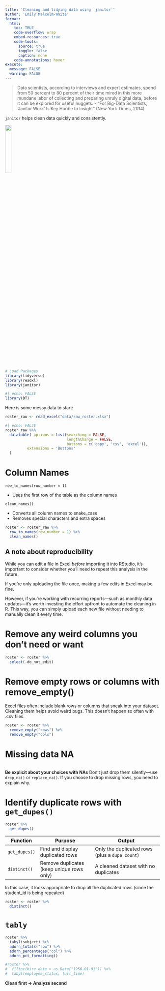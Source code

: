 ```yaml
---
title: 'Cleaning and tidying data using `janitor`'
author: 'Emily Malcolm-White'
format:
  html: 
    toc: TRUE
    code-overflow: wrap
    embed-resources: true
    code-tools:
      source: true
      toggle: false
      caption: none
    code-annotations: hover
execute: 
  message: FALSE
  warning: FALSE
---
```


\n

> Data scientists, according to interviews and expert estimates, spend from 50 percent to 80 percent of their time mired in this more mundane labor of collecting and preparing unruly digital data, before it can be explored for useful nuggets. \n - “For Big-Data Scientists, ‘Janitor Work’ Is Key Hurdle to Insight” (New York Times, 2014)

`janitor` helps clean data quickly and consistently.

![](https://sfirke.github.io/janitor/reference/figures/logo_small.png){width=20%}

```r
# Load Packages
library(tidyverse)
library(readxl)
library(janitor)
```

```r
#| echo: FALSE
library(DT)
```


Here is some messy data to start: 

```r
roster_raw <- read_excel("data/raw_roster.xlsx")
```

```r
#| echo: FALSE
roster_raw %>% 
  datatable( options = list(searching = FALSE, 
                            lengthChange = FALSE,
                            buttons = c('copy', 'csv', 'excel')),
          extensions = 'Buttons'
  )
```
# Column Names

`row_to_names(row_number = 1)`

- Uses the first row of the table as the column names

`clean_names()`

- Converts all column names to snake_case
- Removes special characters and extra spaces

```r
roster <- roster_raw %>%
  row_to_names(row_number = 1) %>%  
  clean_names()
```

:::{.callout-tip}
# A note about reproducibility

While you can edit a file in Excel *before* importing it into RStudio, it’s important to consider whether you’ll need to repeat this analysis in the future.

If you’re only uploading the file once, making a few edits in Excel may be fine.

However, if you’re working with recurring reports—such as monthly data updates—it’s worth investing the effort upfront to automate the cleaning in R. This way, you can simply upload each new file without needing to manually clean it every time.

:::

# Remove any weird columns you don't need or want

```r
roster <- roster %>% 
  select(-do_not_edit)
```


# Remove empty rows or columns with remove_empty()

Excel files often include blank rows or columns that sneak into your dataset. Cleaning them helps avoid weird bugs. This doesn't happen so often with .csv files. 

```r
roster <- roster %>% 
  remove_empty("rows") %>% 
  remove_empty("cols")
```

# Missing data NA

```r

```


**Be explicit about your choices with NAs**
Don’t just drop them silently—use `drop_na()` or `replace_na()`. If you choose to drop missing rows, you need to explain why.

#  Identify duplicate rows with `get_dupes()`

```r
roster %>% 
  get_dupes()
```


:::{.callout-note}

| Function     | Purpose                                | Output                                          |
|--------------|----------------------------------------|-------------------------------------------------|
| `get_dupes()`| Find and display duplicated rows       | Only the duplicated rows (plus a `dupe_count`)  |
| `distinct()` | Remove duplicates (keep unique rows only) | A cleaned dataset with no duplicates         |

:::

In this case, it looks appropriate to drop all the duplicated rows (since the student_id is being repeated)

```r
roster <- roster %>% 
  distinct()
```


# `tably`

```r
roster %>%
  tabyl(subject) %>% 
  adorn_totals("row") %>%  
  adorn_percentages("col") %>%  
  adorn_pct_formatting()
```

```r
#roster %>%
#  filter(hire_date > as.Date("1950-01-01")) %>%
#  tabyl(employee_status, full_time)
```

:::{.callout-note}
**Clean first → Analyze second**
:::

